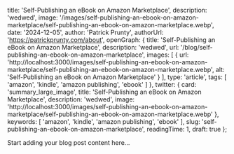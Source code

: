 
  title: 'Self-Publishing an eBook on Amazon Marketplace',
  description: 'wedwed',
  image: '/images/self-publishing-an-ebook-on-amazon-marketplace/self-publishing-an-ebook-on-amazon-marketplace.webp',
  date: '2024-12-05',
  author: 'Patrick Prunty',
  authorUrl: 'https://patrickprunty.com/about',
  openGraph: {
    title: 'Self-Publishing an eBook on Amazon Marketplace',
    description: 'wedwed',
    url: '/blog/self-publishing-an-ebook-on-amazon-marketplace',
    images: [
      {
        url: 'http://localhost:3000/images/self-publishing-an-ebook-on-amazon-marketplace/self-publishing-an-ebook-on-amazon-marketplace.webp',
        alt: 'Self-Publishing an eBook on Amazon Marketplace'
      }
    ],
    type: 'article',
    tags: [
      'amazon',
      'kindle',
      'amazon publishing',
      'ebook'
    ]
  },
  twitter: {
    card: 'summary_large_image',
    title: 'Self-Publishing an eBook on Amazon Marketplace',
    description: 'wedwed',
    image: 'http://localhost:3000/images/self-publishing-an-ebook-on-amazon-marketplace/self-publishing-an-ebook-on-amazon-marketplace.webp'
  },
  keywords: [
    'amazon',
    'kindle',
    'amazon publishing',
    'ebook'
  ],
  slug: 'self-publishing-an-ebook-on-amazon-marketplace',
  readingTime: 1,
  draft: true
};

Start adding your blog post content here...
